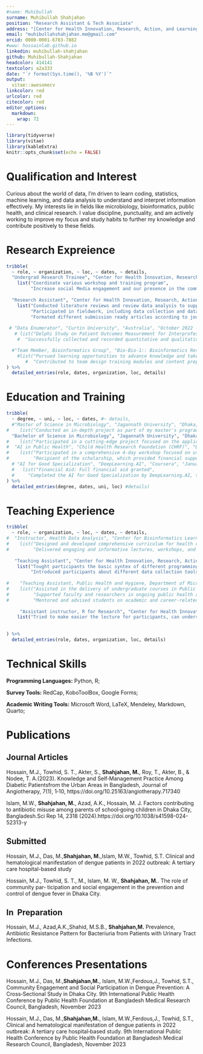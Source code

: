 ```yaml
---
#name: Muhibullah
surname: Muhibullah Shahjahan
position: "Research Assistant & Tech Associate"
address: "[Center for Health Innovation, Research, Action, and Learning - Bangladesh (CHIRAL Bangladesh](http://chiralbd.org/))"
email: "muhibullahshahjahan.me@gmail.com"
orcid: 0000-0001-6783-7882
#www: hossainlab.github.io
linkedin: muhibullah-shahjahan
github: Muhibullah-Shahjahan
headcolor: 414141
textcolor: a2a333
date: "`r format(Sys.time(), '%B %Y')`"
output: 
  vitae::awesomecv
linkcolor: red
urlcolor: red
citecolor: red
editor_options: 
  markdown: 
    wrap: 72
---
```


```r
library(tidyverse)
library(vitae)
library(kableExtra)
knitr::opts_chunk$set(echo = FALSE)
```

# Qualification and Interest

Curious about the world of data, I'm driven to learn coding, statistics, machine learning, and data analysis to understand and interpret information effectively. My interests lie in fields like microbiology, bioinformatics, public health, and clinical research. I value discipline, punctuality, and am actively working to improve my focus and study habits to further my knowledge and contribute positively to these fields.

# Research Expreience
```r
tribble(
  ~ role, ~ organization, ~ loc, ~ dates, ~ details,
  "Undergrad Research Trainee", "Center for Health Innovation, Research, Action, and Learning - Bangladesh", "Dhaka, Bangladesh", "June 2020 - March 2022", 
    list("Coordinate various workshop and training program", 
         "Increase social Media engagement and our presence in the community"),
  
  "Research Assistant", "Center for Health Innovation, Research, Action, and Learning - Bangladesh", "Dhaka, Bangladesh", "March 2022 - Ongoing", 
    list("Conducted literature reviews and review data analysis to support research projects", 
         "Participated in fieldwork, including data collection and data entry",
         "Formated different submission ready articles according to journal guidelines"),
  
 # "Data Enumerator", "Curtin University", "Australia", "October 2022 - November 2022", 
   # list("Delphi Study on Patient Outcomes Measurement for Interprofessional Tuberculosis Care Bangladesh", 
    #  "Successfully collected and recorded quantitative and qualitative data from participants, ensuring a comprehensive dataset for the Delphi study"), 

  #"Team Member, Bioinformatics Group", "Bio-Bio-1:: Bioinformatics Research Discussion Group", "Dhaka, Bangladesh", "February 2017 - June 2019", 
    #list("Pursued learning opportunities to advance knowledge and take on leadership position", 
       #  "Contributed to team design training modules and content preparation"),
) %>% 
  detailed_entries(role, dates, organization, loc, details)
```


# Education and Training

```r
tribble(
  ~ degree, ~ uni, ~ loc, ~ dates, #~ details,
  #"Master of Science in Microbiology", "Jagannath University", "Dhaka, Bangladesh", "January 2019  - January 2020", 
#    list("Conducted an in-depth project as part of my master's program, centered on investigating and analyzing a Chikungunya outbreak, showcasing a dedicated commitment to advancing knowledge in the field of public health"),
  "Bachelor of Science in Microbiology", "Jagannath University", "Dhaka, Bangladesh", "January 2020 - Ongoing"
#    list("Participated in a cutting-edge project focused on the application of bioinformatics techniques for profiling antibiotic resistance genes within complex metagenomic DNA sequences")
#  "AI in Public Health", "Child Health Research Foundation (CHRF)", "Dhaka, Bangladesh", "September 2023", 
#    list("Participated in a comprehensive 4-day workshop focused on utilizing AI techniques in public health research and decision-making", 
#         "Recipient of the scholarship, which provided financial support for my enrollment in the 'AI In Public Health' workshop, as part of the  Democratizing Public Health Modeling Using AI-based Tools grant by the Bill and Melinda Gates Foundation made to CHRF"),
  # "AI for Good Specialization", "DeepLearning.AI", "Coursera", "January 2023 - Ongoing", 
  #   list("Financial Aid: Full financial aid granted", 
  #     "Completed the AI for Good Specialization by DeepLearning.AI, the courses are AI and Public Health, AI and Climte Change, and AI and Disaster Management"),
) %>% 
  detailed_entries(degree, dates, uni, loc) #details)
```

# Teaching Experience

```r
tribble(
  ~ role, ~ organization, ~ loc, ~ dates, ~ details,
#  "Instructor, Health Data Analysis", "Center for Bioinformatics Learning Advancement and Systematic Training(cBLAST)", "Dhaka, Bangladesh", "August 2023 - Present", 
#    list("Designed and developed comprehensive curriculum for health data analysis courses, ensuring relevance to industry trends and best practices.", 
#         "Delivered engaging and informative lectures, workshops, and training sessions on health data analysis methodologies and tools."),
  
   "Teaching Assistant", "Center for Health Innovation, Research, Action, and Learning - Bangladesh", "Dhaka, Bangladesh", "June 2023 - Present", 
    list("Tought participants the basic syntex of different programming language", 
         "Introduced participants about different data collection tools and form design methods"),
  
#    "Teaching Assistant, Public Health and Hygiene, Department of Microbiology", "Jagannath University", "Dhaka, Bangladesh", "October 2022 - December 2022", 
#    list("Assisted in the delivery of undergraduate courses in Public Health and Hygiene within the Department of Microbiology.", 
#         "Supported faculty and researchers in ongoing public health and hygiene research projects.", 
#         "Mentored and advised students on academic and career-related matters, fostering a supportive learning environment."),
  
     "Assistant instructor, R for Research", "Center for Health Innovation, Research, Action, and Learning - Bangladesh", "Dhaka, Bangladesh", "January 2023 - July 2023", 
    list("Tried to make easier the lecture for participants, can understand the basic syntex and use of different package easily"),
  
  
) %>% 
  detailed_entries(role, dates, organization, loc, details)
```

# Technical Skills

**Programming Languages:** Python, R;

**Survey Tools:** RedCap, KoboToolBox, Google Forms;

**Academic Writing Tools:** Microsoft Word, LaTeX, Mendeley, Markdown, Quarto;



# Publications

## Journal Articles

Hossain, M.J., Towhid, S. T., Akter, S., **Shahjahan, M.**, Roy, T., Akter, B., & Nodee, T. A.(2023). Knowledge and Self‑Management Practice Among Diabetic Patientsfrom the Urban Areas in Bangladesh, Journal of Angiotherapy, 7(1), 1‑10, https://doi.org/10.25163/angiotherapy.717340

Islam, M.W., **Shahjahan, M.**, Azad, A.K., Hossain, M. J. Factors contributing to antibiotic misuse among parents of school‑going children in Dhaka City, Bangladesh.Sci Rep 14, 2318 (2024).https://doi.org/10.1038/s41598-024-52313-y





## Submitted

Hossain, M.J., Das, M.,**Shahjahan, M.**,Islam, M.W., Towhid, S.T.
Clinical and hematological manifestation of dengue patients in 2022
outbreak: A tertiary care hospital-based study

Hossain, M.J., Towhid, S. T., M., Islam, M. W., **Shahjahan, M.**. The
role of community par‑ ticipation and social engagement in the
prevention and control of dengue fever in Dhaka City.

## In  Preparation

Hossain, M.J., Azad,A.K.,Shahid, M.S.B., **Shahjahan,M.** Prevalence,
Antibiotic Resistance Pattern for Bacteriuria from Patients with Urinary
Tract Infections.

# Conferences Presentations

Hossain, M.J., Das, M.,**Shahjahan,M.**, Islam, M.W.,Ferdous,J., Towhid,
S.T., Community Engagement and Social Participation in Dengue
Prevention: A Cross‑Sectional Study in Dhaka City. 9th International
Public Health Conference by Public Health Foundation at Bangladesh
Medical Research Council, Bangladesh, November 2023

Hossain, M.J., Das, M.,**Shahjahan,M.**, Islam, M.W.,Ferdous,J., Towhid,
S.T., Clinical and hematological manifestation of dengue patients in
2022 outbreak: A tertiary care hospital‑based study. 9th International
Public Health Conference by Public Health Foundation at Bangladesh
Medical Research Council, Bangladesh, November 2023
